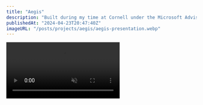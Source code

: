 ```yaml
---
title: "Aegis"
description: "Built during my time at Cornell under the Microsoft Advisory program. Aegis is a concept startup that offers an API and dashboard for managing Large Language Models in a secure and compliant manner."
publishedAt: "2024-04-23T20:47:40Z"
imageURL: "/posts/projects/aegis/aegis-presentation.webp"
---
```


<Video src="/posts/projects/aegis/dashboard-vid.mp4" controls={false} autoPlay loop muted/>

## The Problem

Microsoft presented my team and I with a problem with the following prompt.
> How might we make regulated industries more willing to adopt Large Language Models?

My project advisor, <PersonLink name="James Codella, PhD" url="https://www.linkedin.com/in/jamescodella/" />, pointed out that sectors like Finance and Health care are slow to adopt Large Language Models due to concerns around data privacy and security. A single LLM halucination could spell _disaster_ in these industries, even for internal use cases.

## The Solution

We built Aegis. a two prongedservice that would sit between the person writing the prompt and the underlying model. The API would quickly categorize and return a risk assessment of each prompt. The consumer of the API would then be able to make a decision based on the risk assessment in the JSON response. 

### Detailed API Responses

An example response from the Aegis API looks like this, giving a risk score and a list of categories that the prompt may fall under with fine grained details for each category.

```json
{
  "status": "success",
  "data": { 
    "prompt": "What is the capital of the moon?",
    "analysis": {
      "risk_score": 0.5,
      "categories": [
        {
            "type": "hate_speech",
            "confidence": 0.1,
        },
        {
            "type": "sexual_content",
            "confidence": 0.1,
        },
        {
            "type": "self_harm",
            "confidence": 0.1,
        },
        {
            "type": "personal_data",
            "confidence": 0.1,
        },
        // ...
      ]
    }
  },
  "metadata": {
    "request_id": "rand_uuid_here",
    "timestamp": "2024-01-01T00:00:00Z",
    "service_version": "0.0.1"
  }
}
```

### A Powerful Dashboard for LLM Management

<Video src="/posts/projects/aegis/dashboard-vid.mp4" autoPlay loop muted />

## The Process

A big part of the course and Cornell Tech's ethos is that these projects will primarily be evaluated on their merit as a product, rather than engineering achievements. This means that the team and I were in a unique position to be able to explore and research different approaches to the problem, iterate as needed, and make data driven decisions.

### Research

As any good business should, we started by doing research. We looked at existing solutions, identified a few gaps in the market, and tried to measure the demand for products of this sort.

We started by doing desk research, looking at existing solutions and identifying a few gaps in the market, from this we were able to map out the standard industry practices for managing LLM safety.

<Image src="/posts/projects/aegis/industry-map.png" borderless />

From this we started to develop a better understanding of the problem space and we could move on to another phase of research, this time talking to experts in the field. Speaking with people who had experience working with regulated industries alongside empployees at AI safety companies, we were able to get a rough understanding of our user and customer personas.

<Callout title="User vs Customer">
  The user is the peson who will be working with Aegis software on a day to day basis. The customer is the organization that will be purchasing Aegis to manage their LLM usage.
</Callout>

User Profile:
<Image src="/posts/projects/aegis/user-profile.png" />

Customer Profile:
<Image src="/posts/projects/aegis/customer-profile.png" />

## Design

### System Architecture

With a better understanding of our users and customers, we were able to design a system that would meet their needs. 

<Image src="/posts/projects/aegis/info-architecture.png" borderless />

### User Journey

I was then able able to map out the journey through the Aegis dashboard. 

<Image src="/posts/projects/aegis/user-journey.png" borderless />

### Design Iterations

I was then able to map out the information architecture of the dashboard. Here a some early iterations that were vetted with users, customers and industry experts.

<Image src="/posts/projects/aegis/des-1.png" />
<Image src="/posts/projects/aegis/des-2.png" />

## Conclusion & Learnings

Aegis represents a forward-thinking approach to LLM management, addressing the specific needs of regulated industries by offering a secure, compliant, and user-friendly solution. Through rigorous research, user-centered design, and iterative development, Aegis stands as a viable product concept ready to meet the challenges of LLM adoption in sensitive sectors.

This project was a great learning experience for me. I was able to wear many hats and implement my own designs. We collectively in the tech industry are still learning how to best design for LLM usage and for these new AI applications. It was exciting to be a part of that journey.